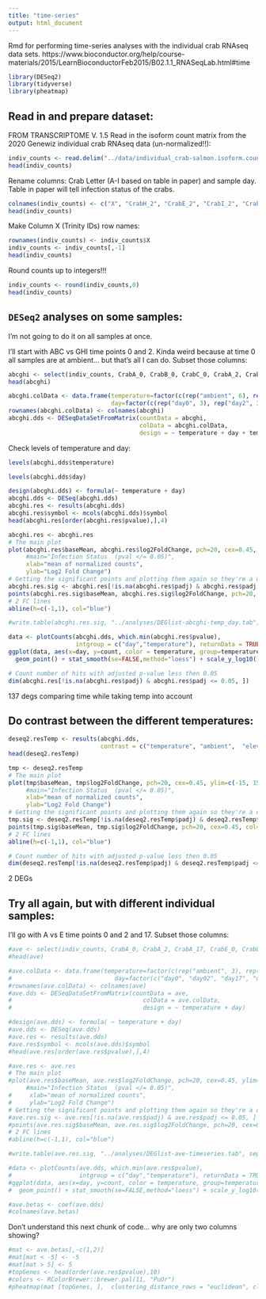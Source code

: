 ```yaml
---
title: "time-series"
output: html_document
---
```

Rmd for performing time-series analyses with the individual crab RNAseq data sets. 
https://www.bioconductor.org/help/course-materials/2015/LearnBioconductorFeb2015/B02.1.1_RNASeqLab.html#time 

```r
library(DESeq2)
library(tidyverse)
library(pheatmap)
```

## Read in and prepare dataset: 
FROM TRANSCRIPTOME V. 1.5
Read in the isoform count matrix from the 2020 Genewiz individual crab RNAseq data (un-normalized!!):
```r
indiv_counts <- read.delim("../data/individual_crab-salmon.isoform.counts.matrix")
head(indiv_counts)
```

Rename columns:
Crab Letter (A-I based on table in paper) and sample day. Table in paper will tell infection status of the crabs. 
```r
colnames(indiv_counts) <- c("X", "CrabH_2", "CrabE_2", "CrabI_2", "CrabC_17", "CrabB_17", "CrabG_0", "CrabF_2", "CrabE_0", "CrabG_2", "CrabC_0", "CrabI_0", "CrabD_0", "CrabD_17", "CrabB_0", "CrabC_2", "CrabB_2", "CrabF_17", "CrabA_0", "CrabH_0", "CrabA_17", "CrabD_2", "CrabE_17", "CrabA_2", "CrabF_0")
head(indiv_counts)
```

Make Column X (Trinity IDs) row names:
```r
rownames(indiv_counts) <- indiv_counts$X
indiv_counts <- indiv_counts[,-1]
head(indiv_counts)
```


Round counts up to integers!!!
```r
indiv_counts <- round(indiv_counts,0)
head(indiv_counts)
```

## `DESeq2` analyses on some samples:
I'm not going to do it on all samples at once. 

I'll start with ABC vs GHI time points 0 and 2. Kinda weird because at time 0 all samples are at ambient... but that's all I can do. 
Subset those columns:
```r
abcghi <- select(indiv_counts, CrabA_0, CrabB_0, CrabC_0, CrabA_2, CrabB_2, CrabC_2, CrabG_0, CrabH_0, CrabI_0, CrabG_2, CrabH_2, CrabI_2)
head(abcghi)
```


```r
abcghi.colData <- data.frame(temperature=factor(c(rep("ambient", 6), rep("elevated", 6))), 
                             day=factor(c(rep("day0", 3), rep("day2", 3), rep("day0", 3), rep("day2", 3))))
rownames(abcghi.colData) <- colnames(abcghi)
abcghi.dds <- DESeqDataSetFromMatrix(countData = abcghi,
                                     colData = abcghi.colData, 
                                     design = ~ temperature + day + temperature:day)
```

Check levels of temperature and day:
```r
levels(abcghi.dds$temperature)
```

```r
levels(abcghi.dds$day)
```

```r
design(abcghi.dds) <- formula(~ temperature + day)
abcghi.dds <- DESeq(abcghi.dds)
abcghi.res <- results(abcghi.dds)
abcghi.res$symbol <- mcols(abcghi.dds)$symbol
head(abcghi.res[order(abcghi.res$pvalue),],4)
```


```r
abcghi.res <- abcghi.res
# The main plot
plot(abcghi.res$baseMean, abcghi.res$log2FoldChange, pch=20, cex=0.45, ylim=c(-15, 15), log="x", col="darkgray",
     #main="Infection Status  (pval </= 0.05)",
     xlab="mean of normalized counts",
     ylab="Log2 Fold Change")
# Getting the significant points and plotting them again so they're a different color
abcghi.res.sig <- abcghi.res[!is.na(abcghi.res$padj) & abcghi.res$padj <= 0.05, ]
points(abcghi.res.sig$baseMean, abcghi.res.sig$log2FoldChange, pch=20, cex=0.45, col="red")
# 2 FC lines
abline(h=c(-1,1), col="blue")
```

```r
#write.table(abcghi.res.sig, "../analyses/DEGlist-abcghi-temp_day.tab", sep = "\t", row.names = T, quote = FALSE, col.names = TRUE)
```


```r
data <- plotCounts(abcghi.dds, which.min(abcghi.res$pvalue),
                   intgroup = c("day","temperature"), returnData = TRUE)
ggplot(data, aes(x=day, y=count, color = temperature, group=temperature)) + 
  geom_point() + stat_smooth(se=FALSE,method="loess") + scale_y_log10()
```

```r
# Count number of hits with adjusted p-value less then 0.05
dim(abcghi.res[!is.na(abcghi.res$padj) & abcghi.res$padj <= 0.05, ])
```
137 degs comparing time while taking temp into account 

## Do contrast between the different temperatures:
```r
deseq2.resTemp <- results(abcghi.dds,
                          contrast = c("temperature", "ambient",  "elevated"))
head(deseq2.resTemp)
```

```r
tmp <- deseq2.resTemp
# The main plot
plot(tmp$baseMean, tmp$log2FoldChange, pch=20, cex=0.45, ylim=c(-15, 15), log="x", col="darkgray",
     #main="Infection Status  (pval </= 0.05)",
     xlab="mean of normalized counts",
     ylab="Log2 Fold Change")
# Getting the significant points and plotting them again so they're a different color
tmp.sig <- deseq2.resTemp[!is.na(deseq2.resTemp$padj) & deseq2.resTemp$padj <= 0.05, ]
points(tmp.sig$baseMean, tmp.sig$log2FoldChange, pch=20, cex=0.45, col="red")
# 2 FC lines
abline(h=c(-1,1), col="blue")
```

```r
# Count number of hits with adjusted p-value less then 0.05
dim(deseq2.resTemp[!is.na(deseq2.resTemp$padj) & deseq2.resTemp$padj <= 0.05, ])
```
2 DEGs 











## Try all again, but with different individual samples: 

I'll go with A vs E time points 0 and 2 and 17. 
Subset those columns:
```r
#ave <- select(indiv_counts, CrabA_0, CrabA_2, CrabA_17, CrabE_0, CrabE_2, CrabE_17)
#head(ave)
```


```r
#ave.colData <- data.frame(temperature=factor(c(rep("ambient", 3), rep("decreased", 3))), 
#                             day=factor(c("day0", "day02", "day17", "day0", "day02", "day17")))
#rownames(ave.colData) <- colnames(ave)
#ave.dds <- DESeqDataSetFromMatrix(countData = ave,
#                                     colData = ave.colData, 
#                                     design = ~ temperature + day)
```

```r
#design(ave.dds) <- formula( ~ temperature + day)
#ave.dds <- DESeq(ave.dds)
#ave.res <- results(ave.dds)
#ave.res$symbol <- mcols(ave.dds)$symbol
#head(ave.res[order(ave.res$pvalue),],4)
```

```r
#ave.res <- ave.res
# The main plot
#plot(ave.res$baseMean, ave.res$log2FoldChange, pch=20, cex=0.45, ylim=c(-15, 15), log="x", col="darkgray",
     #main="Infection Status  (pval </= 0.05)",
#     xlab="mean of normalized counts",
#     ylab="Log2 Fold Change")
# Getting the significant points and plotting them again so they're a different color
#ave.res.sig <- ave.res[!is.na(ave.res$padj) & ave.res$padj <= 0.05, ]
#points(ave.res.sig$baseMean, ave.res.sig$log2FoldChange, pch=20, cex=0.45, col="red")
# 2 FC lines
#abline(h=c(-1,1), col="blue")
```

```r
#write.table(ave.res.sig, "../analyses/DEGlist-ave-timeseries.tab", sep = "\t", row.names = T, quote = FALSE, col.names = TRUE)
```


```r
#data <- plotCounts(ave.dds, which.min(ave.res$pvalue),
#                   intgroup = c("day","temperature"), returnData = TRUE)
#ggplot(data, aes(x=day, y=count, color = temperature, group=temperature)) + 
#  geom_point() + stat_smooth(se=FALSE,method="loess") + scale_y_log10()
```

```r
#ave.betas <- coef(ave.dds)
#colnames(ave.betas)
```


Don't understand this next chunk of code... why are only two columns showing? 
```r
#mat <- ave.betas[,-c(1,2)]
#mat[mat < -5] <- -5
#mat[mat > 5] <- 5
#topGenes <- head(order(ave.res$pvalue),10)
#colors <- RColorBrewer::brewer.pal(11, "PuOr")
#pheatmap(mat [topGenes, ],  clustering_distance_rows = "euclidean", clustering_method = "average", treeheight_col = 80, legend = TRUE, color = colors, fontsize_col = 10, fontsize_row = 6, ColV=FALSE)
```


